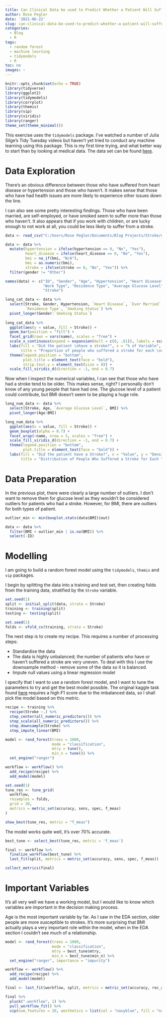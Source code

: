 ```yaml
---
title: Can Clinical Data be used to Predict Whether a Patient Will Suffer a Stroke?
author: Rose Pegler
date: '2021-06-22'
slug: can-clinical-data-be-used-to-predict-whether-a-patient-will-suffer-a-stroke
categories:
  - Blog
  - R
tags:
  - random forest
  - machine learning
  - tidymodels
  - R
toc: no
images: ~
---
```


```r
knitr::opts_chunk$set(echo = TRUE)
library(tidyverse)
library(ggplot2)
library(tidymodels)
library(corrplot)
library(themis)
library(vip)
library(viridis)
library(ranger)
theme_set(theme_minimal())
```

This exercise uses the `tidymodels` package. I've watched a number of Julia Silge's Tidy Tuesday videos but haven't yet tried to conduct any machine learning using this package. This is my first time trying, and what better way to start than by looking at medical data. The data set can be found [here](https://www.kaggle.com/fedesoriano/stroke-prediction-dataset).

# Data Exploration

There's an obvious difference between those who have suffered from heart disease or hypertension and those who haven't. It makes sense that those who have had health issues are more likely to experience other issues down the line.

I can also see some pretty interesting findings. Those who have been married, are self-employed, or have smoked seem to suffer more than those who haven't. It also appears that if you work with children, or are lucky enough to not work at all, you could be less likely to suffer from a stroke.

```r
data <- read_csv("C:/Users/Rose Pegler/Documents/Blog Projects/Stroke/data/healthcare-dataset-stroke-data.csv")

data <- data %>%
  mutate(hypertension = ifelse(hypertension == 0, "No", "Yes"),
         heart_disease = ifelse(heart_disease == 0, "No", "Yes"),
         bmi = na_if(bmi, "N/A"),
         bmi = as.numeric(bmi),
         stroke = ifelse(stroke == 0, "No", "Yes")) %>%
  filter(gender != "Other")

names(data) <- c("ID", "Gender", "Age", "Hypertension", "Heart Disease", "Ever Married",
                 "Work Type", "Residence Type", "Average Glucose Level", "BMI", "Smoking Status",
                 "Stroke") 
```


```r
long_cat_data <- data %>%
  select(Stroke, Gender, Hypertension, `Heart Disease`, `Ever Married`, `Work Type`,
         `Residence Type`, `Smoking Status`) %>%
  pivot_longer(Gender:`Smoking Status`)
  
long_cat_data %>%
  ggplot(aes(y = value, fill = Stroke)) +
  geom_bar(position = "fill") + 
  facet_grid(rows = vars(name), scales = "free") +
  scale_x_continuous(expand = expansion(mult = c(0, .01)), labels = scales::percent) +
  labs(fill = "Did the patient \nhave a stroke?", x = "% of Variable", y = "Variable",
       title = "Proportion of people who suffered a stroke for each \ncategorical variable") +
  theme(legend.position = "bottom",
        plot.title = element_text(face = "bold"),
        strip.text.y = element_text(size = 8)) +
  scale_fill_viridis_d(direction = -1, end = 0.7)
```

Now when I inspect the numerical variables, I can see that those who have had a stroke tend to be older. This makes sense, right? I personally don't know of any young people that have had one. The glucose level of a patient could contribute, but BMI doesn't seem to be playing a huge role.

```r
long_num_data <- data %>%
  select(Stroke, Age, `Average Glucose Level`, BMI) %>%
  pivot_longer(Age:BMI)

long_num_data %>%
  ggplot(aes(x = value, fill = Stroke)) +
  geom_boxplot(alpha = 0.7) +
  facet_wrap(~name, nrow = 3, scales = "free") +
  scale_fill_viridis_d(direction = -1, end = 0.7) +
  theme(legend.position = "bottom",
        plot.title = element_text(face = "bold")) +
  labs(fill = "Did the patient have a Stroke?", x = "Value", y = "Density",
       title = "Distribution of People Who Suffered a Stroke for Each \nNumerical Variable") 
```

# Data Preparation

In the previous plot, there were clearly a large number of outliers. I don't want to remove them for glucose level as they wouldn't be considered outliers for patients who had a stroke. However, for BMI, there are outliers for both types of patient. 

```r
outlier_min <- min(boxplot.stats(data$BMI)$out)

data <- data %>% 
  filter(BMI < outlier_min | is.na(BMI)) %>%
  select(-ID)
```

# Modelling

I am going to build a random forest model using the `tidymodels`, `themis` and `vip` packages.

I begin by splitting the data into a training and test set, then creating folds from the training data, stratified by the `Stroke` variable.

```r
set.seed(1)
split <- initial_split(data, strata = Stroke)
training <- training(split)
testing <- testing(split)

set.seed(1)
folds <- vfold_cv(training, strata = Stroke)
```

The next step is to create my recipe. This requires a number of processing steps:

* Standardise the data
* The data is highly unbalanced; the number of patients who have or haven't suffered a stroke are very uneven. To deal with this I use the downsample method - remove some of the data so it is balanced.
* Impute null values using a linear regression model

I specify that I want to use a random forest model, and I want to tune the parameters to try and get the best model possible. The original kaggle task found [here](https://www.kaggle.com/fedesoriano/stroke-prediction-dataset/tasks?taskId=3281) requires a high F1 score due to the imbalanced data, so I shall pick the model based on this metric.

```r
recipe <- training %>%
  recipe(Stroke ~.) %>%
  step_center(all_numeric_predictors()) %>%
  step_scale(all_numeric_predictors()) %>%
  step_downsample(Stroke) %>%
  step_impute_linear(BMI)

model <- rand_forest(trees = 1000, 
                     mode = "classification",
                     mtry = tune(),
                     min_n = tune()) %>%
  set_engine("ranger")

workflow <- workflow() %>%
  add_recipe(recipe) %>%
  add_model(model)

set.seed(1)
tune_res <- tune_grid(
  workflow,
  resamples = folds,
  grid = 20,
  metrics = metric_set(accuracy, sens, spec, f_meas)
)

show_best(tune_res, metric = "f_meas")
```

The model works quite well, it's over 70% accurate.

```r
best_tune <- select_best(tune_res, metric = 'f_meas')

final <- workflow %>%
  finalize_workflow(best_tune) %>%
  last_fit(split, metrics = metric_set(accuracy, sens, spec, f_meas))

collect_metrics(final)
```

# Important Variables

It's all very well we have a working model, but I would like to know which variables are important in the decision making process.

Age is the most important variable by far. As I saw in the EDA section, older people are more susceptible to strokes. It's more surprising that BMI actually plays a very important role within the model, when in the EDA section I couldn't see much of a relationship.

```r
model <- rand_forest(trees = 1000, 
                     mode = "classification",
                     mtry = best_tune$mtry,
                     min_n = best_tune$min_n) %>%
  set_engine("ranger", importance = "impurity")

workflow <- workflow() %>%
  add_recipe(recipe) %>%
  add_model(model)

final <- last_fit(workflow, split, metrics = metric_set(accuracy, roc_auc, f_meas))

final %>%
  pluck(".workflow", 1) %>%   
  pull_workflow_fit() %>% 
  vip(num_features = 20, aesthetics = list(col = "navyblue", fill = "navyblue"))

```


